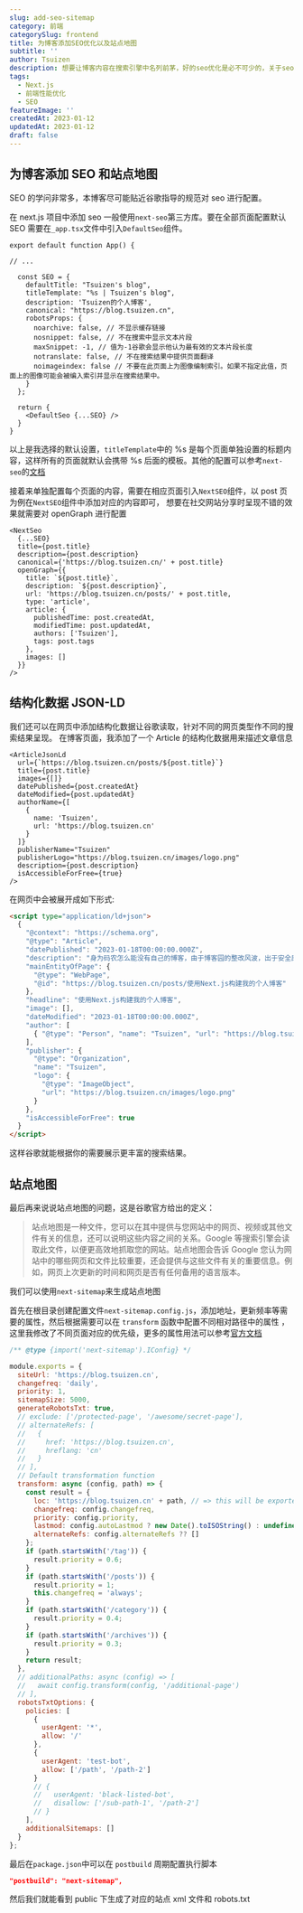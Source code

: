 ```yaml
---
slug: add-seo-sitemap
category: 前端
categorySlug: frontend
title: 为博客添加SEO优化以及站点地图
subtitle: ''
author: Tsuizen
description: 想要让博客内容在搜索引擎中名列前茅，好的seo优化是必不可少的，关于seo优化已经成了一门学问，本文在博客中进行了一番实践
tags:
  - Next.js
  - 前端性能优化
  - SEO
featureImage: ''
createdAt: 2023-01-12
updatedAt: 2023-01-12
draft: false
---
```


## 为博客添加 SEO 和站点地图

SEO 的学问非常多，本博客尽可能贴近谷歌指导的规范对 seo 进行配置。

在 next.js 项目中添加 seo 一般使用`next-seo`第三方库。要在全部页面配置默认 SEO 需要在`_app.tsx`文件中引入`DefaultSeo`组件。

```tsx
export default function App() {

// ...

  const SEO = {
    defaultTitle: "Tsuizen's blog",
    titleTemplate: "%s | Tsuizen's blog",
    description: 'Tsuizen的个人博客',
    canonical: "https://blog.tsuizen.cn",
    robotsProps: {
      noarchive: false, // 不显示缓存链接
      nosnippet: false, // 不在搜索中显示文本片段
      maxSnippet: -1, // 值为-1谷歌会显示他认为最有效的文本片段长度
      notranslate: false, // 不在搜索结果中提供页面翻译
      noimageindex: false // 不要在此页面上为图像编制索引。如果不指定此值，页面上的图像可能会被编入索引并显示在搜索结果中。
    }
  };

  return {
    <DefaultSeo {...SEO} />
  }
}
```

以上是我选择的默认设置，`titleTemplate`中的 %s 是每个页面单独设置的标题内容，这样所有的页面就默认会携带 %s
后面的模板。其他的配置可以参考`next-seo`的[文档](https://github.com/garmeeh/next-seo)

接着来单独配置每个页面的内容，需要在相应页面引入`NextSEO`组件，以 post 页为例在`NextSEO`组件中添加对应的内容即可，
想要在社交网站分享时呈现不错的效果就需要对 openGraph 进行配置

```tsx
<NextSeo
  {...SEO}
  title={post.title}
  description={post.description}
  canonical={'https://blog.tsuizen.cn/' + post.title}
  openGraph={{
    title: `${post.title}`,
    description: `${post.description}`,
    url: 'https://blog.tsuizen.cn/posts/' + post.title,
    type: 'article',
    article: {
      publishedTime: post.createdAt,
      modifiedTime: post.updatedAt,
      authors: ['Tsuizen'],
      tags: post.tags
    },
    images: []
  }}
/>
```

## 结构化数据 JSON-LD

我们还可以在网页中添加结构化数据让谷歌读取，针对不同的网页类型作不同的搜索结果呈现。
在博客页面，我添加了一个 Article 的结构化数据用来描述文章信息

<Youtube videoId="vioCbTo3C-4" />

```tsx
<ArticleJsonLd
  url={`https://blog.tsuizen.cn/posts/${post.title}`}
  title={post.title}
  images={[]}
  datePublished={post.createdAt}
  dateModified={post.updatedAt}
  authorName={[
    {
      name: 'Tsuizen',
      url: 'https://blog.tsuizen.cn'
    }
  ]}
  publisherName="Tsuizen"
  publisherLogo="https://blog.tsuizen.cn/images/logo.png"
  description={post.description}
  isAccessibleForFree={true}
/>
```

在网页中会被展开成如下形式:

```html
<script type="application/ld+json">
  {
    "@context": "https://schema.org",
    "@type": "Article",
    "datePublished": "2023-01-18T00:00:00.000Z",
    "description": "身为码农怎么能没有自己的博客，由于博客园的整改风波，出于安全原因决定自己搭建，顺便可以练习技术以及督促自己更新🧐。",
    "mainEntityOfPage": {
      "@type": "WebPage",
      "@id": "https://blog.tsuizen.cn/posts/使用Next.js构建我的个人博客"
    },
    "headline": "使用Next.js构建我的个人博客",
    "image": [],
    "dateModified": "2023-01-18T00:00:00.000Z",
    "author": [
      { "@type": "Person", "name": "Tsuizen", "url": "https://blog.tsuizen.cn" }
    ],
    "publisher": {
      "@type": "Organization",
      "name": "Tsuizen",
      "logo": {
        "@type": "ImageObject",
        "url": "https://blog.tsuizen.cn/images/logo.png"
      }
    },
    "isAccessibleForFree": true
  }
</script>
```

这样谷歌就能根据你的需要展示更丰富的搜索结果。

## 站点地图

最后再来说说站点地图的问题，这是谷歌官方给出的定义：

> 站点地图是一种文件，您可以在其中提供与您网站中的网页、视频或其他文件有关的信息，还可以说明这些内容之间的关系。Google 等搜索引擎会读取此文件，以便更高效地抓取您的网站。站点地图会告诉 Google 您认为网站中的哪些网页和文件比较重要，还会提供与这些文件有关的重要信息。例如，网页上次更新的时间和网页是否有任何备用的语言版本。

我们可以使用`next-sitemap`来生成站点地图

首先在根目录创建配置文件`next-sitemap.config.js`，添加地址，更新频率等需要的属性，然后根据需要可以在 `transform` 函数中配置不同相对路径中的属性
，这里我修改了不同页面对应的优先级，更多的属性用法可以参考[官方文档](https://github.com/iamvishnusankar/next-sitemap)

```javascript
/** @type {import('next-sitemap').IConfig} */

module.exports = {
  siteUrl: 'https://blog.tsuizen.cn',
  changefreq: 'daily',
  priority: 1,
  sitemapSize: 5000,
  generateRobotsTxt: true,
  // exclude: ['/protected-page', '/awesome/secret-page'],
  // alternateRefs: [
  //   {
  //     href: 'https://blog.tsuizen.cn',
  //     hreflang: 'cn'
  //   }
  // ],
  // Default transformation function
  transform: async (config, path) => {
    const result = {
      loc: 'https://blog.tsuizen.cn' + path, // => this will be exported as http(s)://<config.siteUrl>/<path>
      changefreq: config.changefreq,
      priority: config.priority,
      lastmod: config.autoLastmod ? new Date().toISOString() : undefined,
      alternateRefs: config.alternateRefs ?? []
    };
    if (path.startsWith('/tag')) {
      result.priority = 0.6;
    }
    if (path.startsWith('/posts')) {
      result.priority = 1;
      this.changefreq = 'always';
    }
    if (path.startsWith('/category')) {
      result.priority = 0.4;
    }
    if (path.startsWith('/archives')) {
      result.priority = 0.3;
    }
    return result;
  },
  // additionalPaths: async (config) => [
  //   await config.transform(config, '/additional-page')
  // ],
  robotsTxtOptions: {
    policies: [
      {
        userAgent: '*',
        allow: '/'
      },
      {
        userAgent: 'test-bot',
        allow: ['/path', '/path-2']
      }
      // {
      //   userAgent: 'black-listed-bot',
      //   disallow: ['/sub-path-1', '/path-2']
      // }
    ],
    additionalSitemaps: []
  }
};
```

最后在`package.json`中可以在 `postbuild` 周期配置执行脚本

```json
"postbuild": "next-sitemap",
```

然后我们就能看到 public 下生成了对应的站点 xml 文件和 robots.txt
